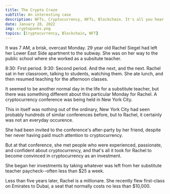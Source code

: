 ```yaml
---
title: The Crypto Craze
subTitle: An interesting case
description: NFTs, Cryptocurrency, NFTs, Blockchain. It's all you hear about these days. Your friend, your coworker and even your grandmother seem to know about them -- and actively "invest" in them. The world is obssessed with the "Blockchain," but do they even know what it is? Do you? I didn't.
date: January 28, 2022
img: cryptopunks.png
topics: [Cryptocurrency, Blockchain, NFT]
---
```


It was 7 AM, a brisk, overcast Monday. 29 year old Rachel Siegel had left her Lower East Side apartment to the subway. She was on her way to the public school where she worked as a subsitute teacher.

8:30: First period. 9:30: Second period. And the next, and the next. Rachel sat in her classroom, talking to students, watching them. She ate lunch, and then resumed teaching for the afternoon classes.

It seemed to be another normal day in the life for a substitute teacher, but there was something different about this particular Monday for Rachel. A cryptocurrency conference was being held in New York City.

This in itself was nothing out of the ordinary, New York City had seen probably hundreds of similar conferences before, but to Rachel, it certainly was not an everyday occurence.

She had been invited to the conference's after-party by her friend, despite her never having paid much attention to cryptocurrency.

But at that conference, she met people who were experienced, passionate, and confident about cryptocurrency, and that's all it took for Rachel to become convinced in cryptocurrency as an investment.

She began her investments by taking whatever was left from her substitute teacher paycheck--often less than $25 a week.

Less than five years later, Rachel is a millionare. She recently flew first-class on Emirates to Dubai, a seat that normally costs no less than $10,000. 

